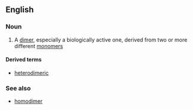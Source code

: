 ==English==

===Noun===
{{en-noun}}

# {{context|chemistry|biochemistry}} A [[dimer]], especially a biologically active one, derived from two or more different [[monomer]]s

====Derived terms====
*[[heterodimeric]]

===See also===
*[[homodimer]]